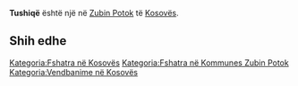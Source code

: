 {{Fshat në 
 | Emri                = Tushiqë
 | EmriAlt                = 
 | NAME_SHORT_FORM=      
 | NAME_GENERIC=      
 | NAME_SORT_NAME_RO=      TUSHIQE
 | FULL_NAME_RO = Tushiqë
 | FULL_NAME_ND_RO=Tushiqe
 | SORT_NAME_RG=TUSHIQE
 | FULL_NAME_RG=Tushiqë
 | FULL_NAME_ND_RG=Tushiqe
 | SRP_NAME_SHORT_FORM=      
 | SRP_NAME_GENERIC=      
 | SRP_NAME_SORT_NAME_RO=      
 | SRP_FULL_NAME_RO = 
 | SRP_FULL_NAME_ND_RO=
 | SRP_SORT_NAME_RG=
 | SRP_FULL_NAME_RG=
 | SRP_FULL_NAME_ND_RG=
 | Emri (Rasa dhanore) = 
 | Figura              = 
 | Shteti              = Kosovo
 | Komuna              = Zubin Potok
 | Kodi postar         = 
 | Sipërfaqja          = 

 | Popullsia           = 

 | Regj. i popullsisë  = 
 | Dend. e popullsisë  = 
 | Faqja zyrtare       = 
 <!--- Koordinatat ----> 
 | Gjerësia            = 42.9475
 | Gjatësia            = 20.584444
 | Lartësia            = 
}}
'''Tushiqë''' është një [[]] në [[Zubin Potok]] të [[Kosovës]].

<!-- == Gjeografia == -->
<!-- == Historia == -->
<!-- == Demografia == -->
== Shih edhe ==
{{Komuna Zubin Potok}}
{{Kosovo-Administrata-Cung}}

[[Kategoria:Fshatra në Kosovës]]
[[Kategoria:Fshatra në Kommunes Zubin Potok]]
[[Kategoria:Vendbanime në Kosovës]]